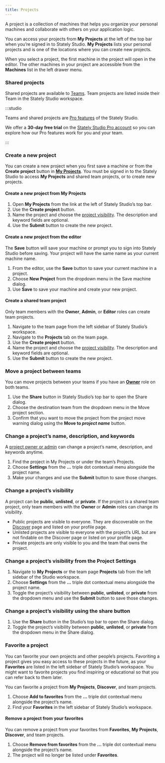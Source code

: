 ```yaml
---
title: Projects
---
```



A project is a collection of machines that helps you organize your personal machines and collaborate with others on your application logic.

<p>
<ThemedImage
  alt="Stately Studio My Projects page showing three pages of projects along with each project’s name, number of machines, and whether the project is public, private, or unlisted."
  sources={{
    light: useBaseUrl('/screenshots/projects--my-projects.light.png'),
    dark: useBaseUrl('/screenshots/projects--my-projects.dark.png'),
  }}
/>
</p>

You can access your projects from **My Projects** at the left of the top bar when you’re signed in to Stately Studio. **My Projects** lists your personal projects and is one of the locations where you can create new projects.

When you select a project, the first machine in the project will open in the editor. The other machines in your project are accessible from the **Machines** list in the left drawer menu.

<p>
<ThemedImage
  alt="Stately Studio editor showing the Machines list in the left drawer for the Stately Studio Tutorials project. The selected machine is called ‘Parent states.’"
  sources={{
    light: useBaseUrl('/projects/machines-list.png'),
    dark: useBaseUrl('/projects/machines-list-dm.png'),
  }}
/>
</p>

### Shared projects

Shared projects are available to [Teams](teams.mdx). Team projects are listed inside their Team in the Stately Studio workspace.

<p>
<ThemedImage
  alt="Stately Studio Projects page for the Voyager team, showing a list of four projects, one with public machines, two with private machines, and one with unlisted machines."
  sources={{
    light: useBaseUrl('/screenshots/projects--team-projects.light.png'),
    dark: useBaseUrl('/screenshots/projects--team-projects.dark.png'),
  }}
/>
</p>

:::studio

Teams and shared projects are [Pro features](/studio-pro-plan.mdx) of the Stately Studio.

We offer a **30-day free trial** on the [Stately Studio Pro account](https://stately.ai/pricing) so you can explore how our Pro features work for you and your team.

:::

### Create a new project

You can create a new project when you first save a machine or from the **Create project** button in [**My Projects**](/#my-projects). You must be signed in to the Stately Studio to access **My Projects** and shared team projects, or to create new projects.

#### Create a new project from **My Projects**

1. Open **My Projects** from the link at the left of Stately Studio’s top bar.
2. Use the **Create project** button.
3. Name the project and choose the [project visibility](#change-a-projects-visibility). The description and keyword fields are optional.
4. Use the **Submit** button to create the new project.

#### Create a new project from the editor

The **Save** button will save your machine or prompt you to sign into Stately Studio before saving. Your project will have the same name as your current machine name.

1. From the editor, use the **Save** button to save your current machine in a project.
2. Choose **New Project** from the dropdown menu in the Save machine dialog.
3. Use **Save** to save your machine and create your new project.

#### Create a shared team project

Only team members with the **Owner**, **Admin**, or **Editor** roles can create team projects.

1. Navigate to the team page from the left sidebar of Stately Studio’s workspace.
2. Navigate to the **Projects** tab on the team page.
3. Use the **Create project** button.
3. Name the project and choose the [project visibility](#change-a-projects-visibility). The description and keyword fields are optional.
4. Use the **Submit** button to create the new project.

### Move a project between teams

You can move projects between your teams if you have an [**Owner**](teams.mdx#owner-role) role on both teams.

1. Use the **Share** button in Stately Studio’s top bar to open the Share dialog.
2. Choose the destination team from the dropdown menu in the Move project section.
3. Confirm that you want to move the project from the project move warning dialog using the **Move to *project name*** button.

<p>
<ThemedImage
  alt="Stately Studio editor page showing the Share modal with the options for changing project visibility and moving projects to another team."
  sources={{
    light: useBaseUrl('/screenshots/projects--move-project.light.png'),
    dark: useBaseUrl('/screenshots/projects--move-project.dark.png'),
  }}
/>
</p>

<!-- TODO: ### How to move a machine between projects -->

### Change a project’s name, description, and keywords

A [project owner or admin](/projects.mdx#team-roles) can change a project’s name, description, and keywords anytime.

1. Find the project in My Projects or under the team’s Projects.
2. Choose **Settings** from the **...** triple dot contextual menu alongside the project name.
3. Make your changes and use the **Submit** button to save those changes.

### Change a project’s visibility

A project can be **public**, **unlisted**, or **private**. If the project is a shared team project, only team members with the **Owner** or **Admin** roles can change its visibility.

- Public projects are visible to everyone. They are discoverable on the [Discover](/discover.mdx) page and listed on your profile page.
- Unlisted projects are visible to everyone with the project’s URL but are not findable on the Discover page or listed on your profile page.
- Private projects are only visible to you and the team that owns the project.

### Change a project’s visibility from the Project Settings

1. Navigate to **My Projects** or the team page **Projects** tab from the left sidebar of the Studio workspace.
2. Choose **Settings** from the **...** triple dot contextual menu alongside the project name.
3. Toggle the project’s visibility between **public**, **unlisted**, or **private** from the dropdown menu and use the **Submit** button to save those changes.

### Change a project’s visibility using the share button

1. Use the **Share** button in the Studio’s top bar to open the Share dialog.
2. Toggle the project’s visibility between **public**, **unlisted**, or **private** from the dropdown menu in the Share dialog.

### Favorite a project

You can favorite your own projects and other people’s projects. Favoriting a project gives you easy access to these projects in the future, as your **Favorites** are listed in the left sidebar of Stately Studio’s workspace. You might want to favorite projects you find inspiring or educational so that you can refer back to them later.

You can favorite a project from **My Projects**, **Discover**, and team projects.

1. Choose **Add to favorites** from the **...** triple dot contextual menu alongside the project’s name.
2. Find your **Favorites** in the left sidebar of Stately Studio’s workspace.

#### Remove a project from your favorites

You can remove a project from your favorites from **Favorites**, **My Projects**, **Discover**, and team projects.

1. Choose **Remove from favorites** from the **...** triple dot contextual menu alongside the project’s name.
2. The project will no longer be listed under **Favorites**.